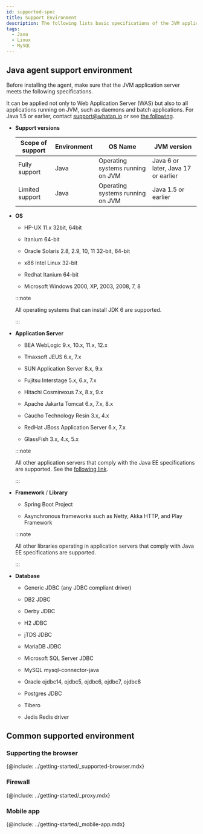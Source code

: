 ```yaml
---
id: supported-spec
title: Support Environment
description: The following lists basic specifications of the JVM application server on which the WhaTap monitoring service operates.
tags:
  - Java
  - Linux
  - MySQL
---
```


## Java agent support environment

Before installing the agent, make sure that the JVM application server meets the following specifications.

It can be applied not only to Web Application Server (WAS) but also to all applications running on JVM, such as daemons and batch applications. For Java 1.5 or earlier, contact support@whatap.io or see [the following](add-jvm-opt/java-under-ver).

-   **Support versions**

    | Scope of support        | Environment | OS Name                          | JVM version                         |
    | ----------------------- | ----------- | -------------------------------- | ----------------------------------- |
    | Fully support           | Java        | Operating systems running on JVM | Java 6 or later, Java 17 or earlier |
    | Limited support         | Java        | Operating systems running on JVM | Java 1.5 or earlier                 |

-   **OS**

    -   HP-UX 11.x 32bit, 64bit

    -   Itanium 64-bit

    -   Oracle Solaris 2.8, 2.9, 10, 11 32-bit, 64-bit

    -   x86 Intel Linux 32-bit

    -   Redhat Itanium 64-bit

    -   Microsoft Windows 2000, XP, 2003, 2008, 7, 8

    :::note

    All operating systems that can install JDK 6 are supported.

    :::

-   **Application Server**

    -   BEA WebLogic 9.x, 10.x, 11.x, 12.x

    -   Tmaxsoft JEUS 6.x, 7.x

    -   SUN Application Server 8.x, 9.x

    -   Fujitsu Interstage 5.x, 6.x, 7.x

    -   Hitachi Cosminexus 7.x, 8.x, 9.x

    -   Apache Jakarta Tomcat 6.x, 7.x, 8.x

    -   Caucho Technology Resin 3.x, 4.x

    -   RedHat JBoss Application Server 6.x, 7.x

    -   GlassFish 3.x, 4.x, 5.x

    :::note

    All other application servers that comply with the Java EE specifications are supported. See the [following link](https://www.oracle.com/technetwork/java/javaee/overview/compatibility-jsp-136984.html).

    :::

-   **Framework** / **Library**

    -   Spring Boot Project

    -   Asynchronous frameworks such as Netty, Akka HTTP, and Play Framework

    :::note

    All other libraries operating in application servers that comply with Java EE specifications are supported.

    :::

-   **Database**

    -   Generic JDBC (any JDBC compliant driver)

    -   DB2 JDBC

    -   Derby JDBC

    -   H2 JDBC

    -   jTDS JDBC

    -   MariaDB JDBC

    -   Microsoft SQL Server JDBC

    -   MySQL mysql-connector-java

    -   Oracle ojdbc14, ojdbc5, ojdbc6, ojdbc7, ojdbc8

    -   Postgres JDBC

    -   Tibero

    -   Jedis Redis driver

## Common supported environment

### Supporting the browser

{@include: ../getting-started/_supported-browser.mdx}  

### Firewall

{@include: ../getting-started/_proxy.mdx}

### Mobile app

{@include: ../getting-started/_mobile-app.mdx} 
